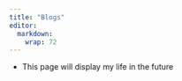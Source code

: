 ```yaml
---
title: "Blogs"
editor: 
  markdown: 
    wrap: 72
---
```


- This page will display my life in the future